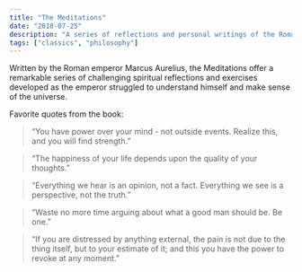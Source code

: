 ```yaml
---
title: "The Meditations"
date: "2018-07-25"
description: "A series of reflections and personal writings of the Roman emperor Marcus Aurelius."
tags: ["classics", "philosophy"]
---
```


Written by the Roman emperor Marcus Aurelius, the Meditations offer a remarkable series of challenging spiritual reflections and exercises developed as the emperor struggled to understand himself and make sense of the universe.

Favorite quotes from the book:

> “You have power over your mind - not outside events. Realize this, and you will find strength.”

> “The happiness of your life depends upon the quality of your thoughts.”

> “Everything we hear is an opinion, not a fact. Everything we see is a perspective, not the truth.”

> “Waste no more time arguing about what a good man should be. Be one.”

> “If you are distressed by anything external, the pain is not due to the thing itself, but to your estimate of it; and this you have the power to revoke at any moment.”
